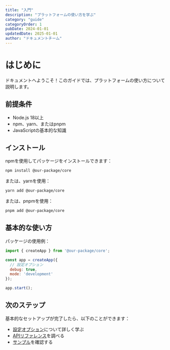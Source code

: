 ```yaml
---
title: "入門"
description: "プラットフォームの使い方を学ぶ"
category: "guide"
categoryOrder: 1
pubDate: 2024-01-01
updatedDate: 2025-01-01
author: "ドキュメントチーム"
---
```


# はじめに

ドキュメントへようこそ！このガイドでは、プラットフォームの使い方について説明します。

## 前提条件

- Node.js 18以上
- npm、yarn、またはpnpm
- JavaScriptの基本的な知識

## インストール

npmを使用してパッケージをインストールできます：

```bash
npm install @our-package/core
```

または、yarnを使用：

```bash
yarn add @our-package/core
```

または、pnpmを使用：

```bash
pnpm add @our-package/core
```

## 基本的な使い方

パッケージの使用例：

```javascript
import { createApp } from '@our-package/core';

const app = createApp({
  // 設定オプション
  debug: true,
  mode: 'development'
});

app.start();
```

## 次のステップ

基本的なセットアップが完了したら、以下のことができます：

- [設定オプション](/ja/v1/guide/configuration)について詳しく学ぶ
- [APIリファレンス](/ja/v1/api/reference)を調べる
- [サンプル](/ja/v1/examples)を確認する
